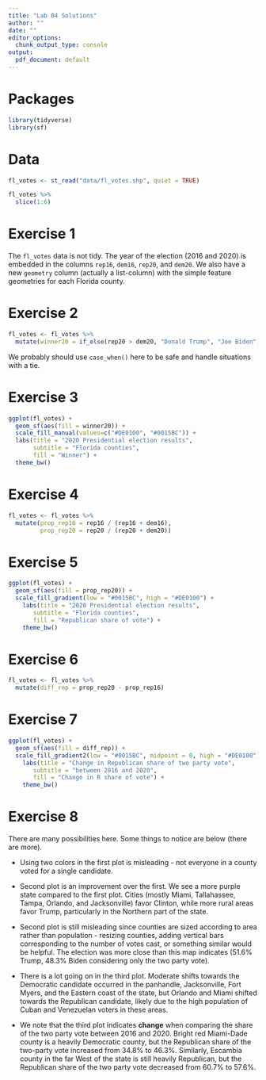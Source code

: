 ```yaml
---
title: "Lab 04 Solutions"
author: ""
date: ""
editor_options: 
  chunk_output_type: console
output:
  pdf_document: default
---
```


# Packages

```r
library(tidyverse)
library(sf)
``` 

# Data

```r
fl_votes <- st_read("data/fl_votes.shp", quiet = TRUE)

fl_votes %>%
  slice(1:6)
```

# Exercise 1

The `fl_votes` data is not tidy. The year of the election (2016 and 2020) is
embedded in the columns `rep16`, `dem16`, `rep20`, and `dem20`. We also have
a new `geometry` column (actually a list-column) with the simple feature 
geometries for each Florida county.

# Exercise 2

```r
fl_votes <- fl_votes %>%
  mutate(winner20 = if_else(rep20 > dem20, "Donald Trump", "Joe Biden"))
```

We probably should use `case_when()` here to be safe and handle situations
with a tie.

# Exercise 3

```r
ggplot(fl_votes) +
  geom_sf(aes(fill = winner20)) + 
  scale_fill_manual(values=c("#DE0100", "#0015BC")) +
  labs(title = "2020 Presidential election results",
       subtitle = "Florida counties",
       fill = "Winner") + 
  theme_bw()
```

# Exercise 4

```r
fl_votes <- fl_votes %>%
  mutate(prop_rep16 = rep16 / (rep16 + dem16), 
         prop_rep20 = rep20 / (rep20 + dem20))
```

# Exercise 5

```r
ggplot(fl_votes) + 
  geom_sf(aes(fill = prop_rep20)) + 
  scale_fill_gradient(low = "#0015BC", high = "#DE0100") +
    labs(title = "2020 Presidential election results",
       subtitle = "Florida counties",
       fill = "Republican share of vote") + 
    theme_bw()
```

# Exercise 6

```r
fl_votes <- fl_votes %>%
  mutate(diff_rep = prop_rep20 - prop_rep16)
```

# Exercise 7

```r
ggplot(fl_votes) +
  geom_sf(aes(fill = diff_rep)) + 
  scale_fill_gradient2(low = "#0015BC", midpoint = 0, high = "#DE0100") +
    labs(title = "Change in Republican share of two party vote",
       subtitle = "between 2016 and 2020",
       fill = "Change in R share of vote") + 
    theme_bw()
```

# Exercise 8

There are many possibilities here. Some things to notice are below (there are 
more).

- Using two colors in the first plot is misleading - not everyone in a county
  voted for a single candidate.
  
- Second plot is an improvement over the first. We see a more purple state 
  compared to the first plot. Cities (mostly Miami, Tallahassee, Tampa, Orlando, 
  and Jacksonville) favor Clinton, while more rural areas favor Trump,
  particularly in the Northern part of the state. 
  
- Second plot is still misleading since counties are sized according to area
  rather than population - resizing counties, adding vertical bars corresponding
  to the number of votes cast, or something similar would be helpful. The 
  election was more close than this map indicates (51.6% Trump, 48.3% Biden 
  considering only the two party vote).
  
- There is a lot going on in the third plot. Moderate shifts towards the 
  Democratic candidate occurred in the panhandle, Jacksonville, Fort Myers, 
  and the Eastern coast of the state, but Orlando and Miami shifted towards the
  Republican candidate, likely due to the high population of Cuban and 
  Venezuelan voters in these areas. 
  
- We note that the third plot indicates **change** when comparing the share of
  the two party vote between 2016 and 2020. Bright red Miami-Dade county is a
  heavily Democratic county, but the Republican share of the two-party vote 
  increased from 34.8% to 46.3%. Similarly, Escambia county in the far West
  of the state is still heavily Republican, but the Republican share of the
  two party vote decreased from 60.7% to 57.6%.

